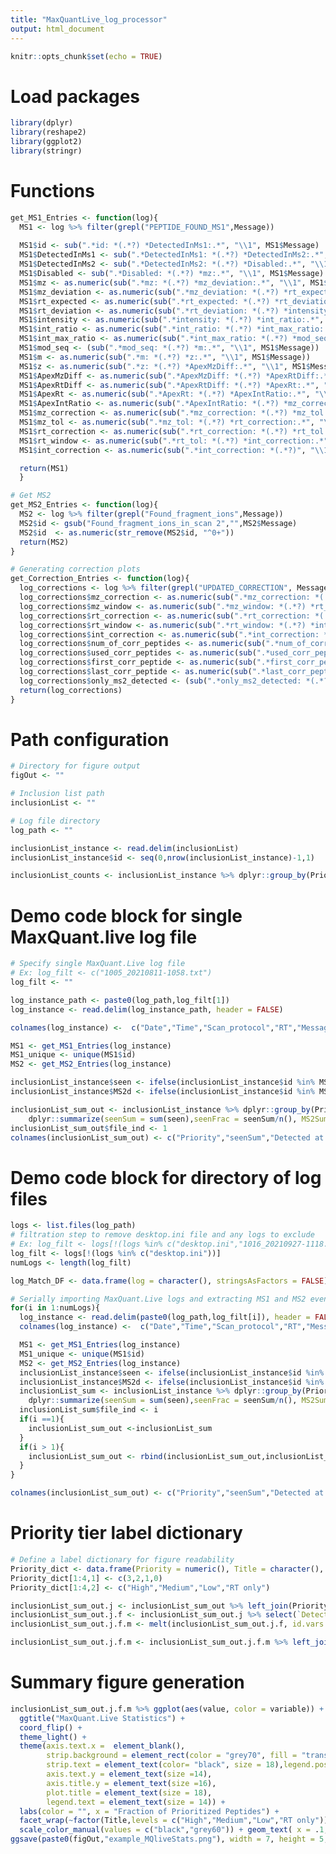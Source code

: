 ```yaml
---
title: "MaxQuantLive_log_processor"
output: html_document
---
```


```r
knitr::opts_chunk$set(echo = TRUE)
```

# Load packages
```r
library(dplyr)
library(reshape2)
library(ggplot2)
library(stringr)
```

# Functions
```r
get_MS1_Entries <- function(log){
  MS1 <- log %>% filter(grepl("PEPTIDE_FOUND_MS1",Message))
  
  MS1$id <- sub(".*id: *(.*?) *DetectedInMs1:.*", "\\1", MS1$Message)
  MS1$DetectedInMs1 <- sub(".*DetectedInMs1: *(.*?) *DetectedInMs2:.*", "\\1", MS1$Message)
  MS1$DetectedInMs2 <- sub(".*DetectedInMs2: *(.*?) *Disabled:.*", "\\1", MS1$Message)
  MS1$Disabled <- sub(".*Disabled: *(.*?) *mz:.*", "\\1", MS1$Message)
  MS1$mz <- as.numeric(sub(".*mz: *(.*?) *mz_deviation:.*", "\\1", MS1$Message))
  MS1$mz_deviation <- as.numeric(sub(".*mz_deviation: *(.*?) *rt_expected:.*", "\\1", MS1$Message))
  MS1$rt_expected <- as.numeric(sub(".*rt_expected: *(.*?) *rt_deviation:.*", "\\1", MS1$Message))
  MS1$rt_deviation <- as.numeric(sub(".*rt_deviation: *(.*?) *intensity:.*", "\\1", MS1$Message))
  MS1$intensity <- as.numeric(sub(".*intensity: *(.*?) *int_ratio:.*", "\\1", MS1$Message))
  MS1$int_ratio <- as.numeric(sub(".*int_ratio: *(.*?) *int_max_ratio:.*", "\\1", MS1$Message))
  MS1$int_max_ratio <- as.numeric(sub(".*int_max_ratio: *(.*?) *mod_seq:.*", "\\1", MS1$Message))
  MS1$mod_seq <- (sub(".*mod_seq: *(.*?) *m:.*", "\\1", MS1$Message))
  MS1$m <- as.numeric(sub(".*m: *(.*?) *z:.*", "\\1", MS1$Message))
  MS1$z <- as.numeric(sub(".*z: *(.*?) *ApexMzDiff:.*", "\\1", MS1$Message))
  MS1$ApexMzDiff <- as.numeric(sub(".*ApexMzDiff: *(.*?) *ApexRtDiff:.*", "\\1", MS1$Message))
  MS1$ApexRtDiff <- as.numeric(sub(".*ApexRtDiff: *(.*?) *ApexRt:.*", "\\1", MS1$Message))
  MS1$ApexRt <- as.numeric(sub(".*ApexRt: *(.*?) *ApexIntRatio:.*", "\\1", MS1$Message))
  MS1$ApexIntRatio <- as.numeric(sub(".*ApexIntRatio: *(.*?) *mz_correction:.*", "\\1", MS1$Message))
  MS1$mz_correction <- as.numeric(sub(".*mz_correction: *(.*?) *mz_tol:.*", "\\1", MS1$Message))
  MS1$mz_tol <- as.numeric(sub(".*mz_tol: *(.*?) *rt_correction:.*", "\\1", MS1$Message))
  MS1$rt_correction <- as.numeric(sub(".*rt_correction: *(.*?) *rt_tol:.*", "\\1", MS1$Message))
  MS1$rt_window <- as.numeric(sub(".*rt_tol: *(.*?) *int_correction:.*", "\\1", MS1$Message))
  MS1$int_correction <- as.numeric(sub(".*int_correction: *(.*?)", "\\1", MS1$Message))

  return(MS1)
  }

# Get MS2
get_MS2_Entries <- function(log){
  MS2 <- log %>% filter(grepl("Found_fragment_ions",Message))
  MS2$id <- gsub("Found_fragment_ions_in_scan 2","",MS2$Message)
  MS2$id  <- as.numeric(str_remove(MS2$id, "^0+"))
  return(MS2)
}

# Generating correction plots
get_Correction_Entries <- function(log){
  log_corrections <- log %>% filter(grepl("UPDATED_CORRECTION", Message)) %>% dplyr::select(Date, Time, Scan_protocol, RT, Message)
  log_corrections$mz_correction <- as.numeric(sub(".*mz_correction: *(.*?) *mz_window:.*", "\\1", log_corrections$Message))
  log_corrections$mz_window <- as.numeric(sub(".*mz_window: *(.*?) *rt_correction:.*", "\\1", log_corrections$Message))
  log_corrections$rt_correction <- as.numeric(sub(".*rt_correction: *(.*?) *rt_window:.*", "\\1", log_corrections$Message))
  log_corrections$rt_window <- as.numeric(sub(".*rt_window: *(.*?) *int_correction:.*", "\\1", log_corrections$Message))
  log_corrections$int_correction <- as.numeric(sub(".*int_correction: *(.*?) *num_of_corr_peptides:.*", "\\1", log_corrections$Message))
  log_corrections$num_of_corr_peptides <- as.numeric(sub(".*num_of_corr_peptides: *(.*?) *used_corr_peptides:.*", "\\1", log_corrections$Message))
  log_corrections$used_corr_peptides <- as.numeric(sub(".*used_corr_peptides: *(.*?) *first_corr_peptide:.*", "\\1", log_corrections$Message))
  log_corrections$first_corr_peptide <- as.numeric(sub(".*first_corr_peptide: *(.*?) *last_corr_peptide:.*", "\\1", log_corrections$Message))
  log_corrections$last_corr_peptide <- as.numeric(sub(".*last_corr_peptide: *(.*?) *only_ms2_detected:.*", "\\1", log_corrections$Message))
  log_corrections$only_ms2_detected <- (sub(".*only_ms2_detected: *(.*?)", "\\1", log_corrections$Message))
  return(log_corrections)
}
```

# Path configuration
```r
# Directory for figure output
figOut <- ""

# Inclusion list path
inclusionList <- ""

# Log file directory
log_path <- ""

inclusionList_instance <- read.delim(inclusionList)
inclusionList_instance$id <- seq(0,nrow(inclusionList_instance)-1,1)
```

```r
inclusionList_counts <- inclusionList_instance %>% dplyr::group_by(Priority) %>% summarize(TargCount = n())
```


# Demo code block for single MaxQuant.live log file
```r
# Specify single MaxQuant.Live log file
# Ex: log_filt <- c("1005_20210811-1058.txt")
log_filt <- ""

log_instance_path <- paste0(log_path,log_filt[1])
log_instance <- read.delim(log_instance_path, header = FALSE)

colnames(log_instance) <-  c("Date","Time","Scan_protocol","RT","Message")

MS1 <- get_MS1_Entries(log_instance)
MS1_unique <- unique(MS1$id)
MS2 <- get_MS2_Entries(log_instance)

inclusionList_instance$seen <- ifelse(inclusionList_instance$id %in% MS1_unique,TRUE,FALSE)
inclusionList_instance$MS2d <- ifelse(inclusionList_instance$id %in% MS2$id,TRUE,FALSE)

inclusionList_sum_out <- inclusionList_instance %>% dplyr::group_by(Priority) %>% 
    dplyr::summarize(seenSum = sum(seen),seenFrac = seenSum/n(), MS2Sum = sum(MS2d),MS2Frac = MS2Sum/n())
inclusionList_sum_out$file_ind <- 1
colnames(inclusionList_sum_out) <- c("Priority","seenSum","Detected at MS1","MS2Sum","Sent for MS2","file_ind")
```

# Demo code block for directory of log files
```r

logs <- list.files(log_path)
# filtration step to remove desktop.ini file and any logs to exclude
# Ex: log_filt <- logs[!(logs %in% c("desktop.ini","1016_20210927-1118.txt"))]
log_filt <- logs[!(logs %in% c("desktop.ini"))]
numLogs <- length(log_filt)

log_Match_DF <- data.frame(log = character(), stringsAsFactors = FALSE)

# Serially importing MaxQuant.Live logs and extracting MS1 and MS2 events
for(i in 1:numLogs){
  log_instance <- read.delim(paste0(log_path,log_filt[i]), header = FALSE)
  colnames(log_instance) <-  c("Date","Time","Scan_protocol","RT","Message")

  MS1 <- get_MS1_Entries(log_instance)
  MS1_unique <- unique(MS1$id)
  MS2 <- get_MS2_Entries(log_instance)
  inclusionList_instance$seen <- ifelse(inclusionList_instance$id %in% MS1_unique,TRUE,FALSE)
  inclusionList_instance$MS2d <- ifelse(inclusionList_instance$id %in% MS2$id,TRUE,FALSE)
  inclusionList_sum <- inclusionList_instance %>% dplyr::group_by(Priority) %>% 
    dplyr::summarize(seenSum = sum(seen),seenFrac = seenSum/n(), MS2Sum = sum(MS2d),MS2Frac = MS2Sum/n())
  inclusionList_sum$file_ind <- i
  if(i ==1){
    inclusionList_sum_out <-inclusionList_sum
  }
  if(i > 1){
    inclusionList_sum_out <- rbind(inclusionList_sum_out,inclusionList_sum)
  }
}

colnames(inclusionList_sum_out) <- c("Priority","seenSum","Detected at MS1","MS2Sum","Sent for MS2","file_ind")

```

# Priority tier label dictionary
```r
# Define a label dictionary for figure readability
Priority_dict <- data.frame(Priority = numeric(), Title = character(), stringsAsFactors = FALSE)
Priority_dict[1:4,1] <- c(3,2,1,0)
Priority_dict[1:4,2] <- c("High","Medium","Low","RT only")

inclusionList_sum_out.j <- inclusionList_sum_out %>% left_join(Priority_dict, by = "Priority")
inclusionList_sum_out.j.f <- inclusionList_sum_out.j %>% select(`Detected at MS1`,`Sent for MS2`,Priority,file_ind,Title)
inclusionList_sum_out.j.f.m <- melt(inclusionList_sum_out.j.f, id.vars = c("file_ind","Priority","Title"))

inclusionList_sum_out.j.f.m <- inclusionList_sum_out.j.f.m %>% left_join(inclusionList_counts, by = "Priority")
```


# Summary figure generation
```r
inclusionList_sum_out.j.f.m %>% ggplot(aes(value, color = variable)) + geom_boxplot(lwd = 1) + 
  ggtitle("MaxQuant.Live Statistics") + 
  coord_flip() + 
  theme_light() + 
  theme(axis.text.x =  element_blank(), 
        strip.background = element_rect(color = "grey70", fill = "transparent"), 
        strip.text = element_text(color= "black", size = 18),legend.position = "bottom",
        axis.text.y = element_text(size =14),
        axis.title.y = element_text(size =16),
        plot.title = element_text(size = 18),
        legend.text = element_text(size = 14)) + 
  labs(color = "", x = "Fraction of Prioritized Peptides") + 
  facet_wrap(~factor(Title,levels = c("High","Medium","Low","RT only")), nrow = 1)+
  scale_color_manual(values = c("black","grey60")) + geom_text( x = .1, y = 0,color = "grey10",aes(label = paste0(TargCount,"\n Precursors")))
ggsave(paste0(figOut,"example_MQliveStats.png"), width = 7, height = 5, units = "in")
```
